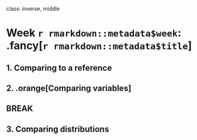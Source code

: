 
class: inverse, middle

# Week `r rmarkdown::metadata$week`: .fancy[`r rmarkdown::metadata$title`]

## 1. Comparing to a reference
## 2. .orange[Comparing variables]

## BREAK

## 3. Comparing distributions
